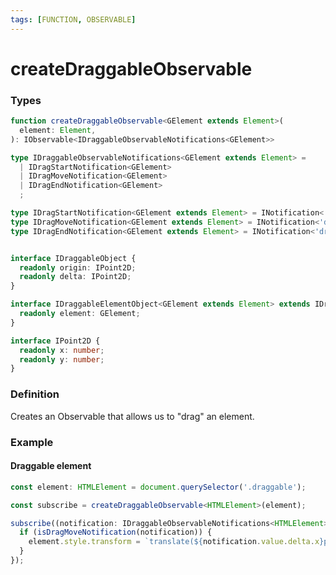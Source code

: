 ```yaml
---
tags: [FUNCTION, OBSERVABLE]
---
```


# createDraggableObservable

### Types

```ts
function createDraggableObservable<GElement extends Element>(
  element: Element,
): IObservable<IDraggableObservableNotifications<GElement>>
```

```ts
type IDraggableObservableNotifications<GElement extends Element> =
  | IDragStartNotification<GElement>
  | IDragMoveNotification<GElement>
  | IDragEndNotification<GElement>
  ;

type IDragStartNotification<GElement extends Element> = INotification<'drag-start', IDraggableElementObject<GElement>>;
type IDragMoveNotification<GElement extends Element> = INotification<'drag-move', IDraggableElementObject<GElement>>;
type IDragEndNotification<GElement extends Element> = INotification<'drag-end', IDraggableElementObject<GElement>>;


interface IDraggableObject {
  readonly origin: IPoint2D;
  readonly delta: IPoint2D;
}

interface IDraggableElementObject<GElement extends Element> extends IDraggableObject {
  readonly element: GElement;
}

interface IPoint2D {
  readonly x: number;
  readonly y: number;
}
```

### Definition

Creates an Observable that allows us to "drag" an element.

### Example

#### Draggable element

```ts
const element: HTMLElement = document.querySelector('.draggable');

const subscribe = createDraggableObservable<HTMLElement>(element);

subscribe((notification: IDraggableObservableNotifications<HTMLElement>) => {
  if (isDragMoveNotification(notification)) {
    element.style.transform = `translate(${notification.value.delta.x}px, ${notification.value.delta.y}px)`;
  }
});
```

